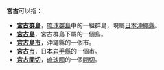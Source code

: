 '''宮古'''可以指：
*'''[[宮古群島|宮古群島]]'''，[[琉球群島|琉球群島]]中的一組群島，現屬[[日本|日本]][[沖繩縣|沖繩縣]]。
*'''[[宮古島|宮古島]]'''，宮古群島下屬的一個島。
*'''[[宮古島市|宮古島市]]'''，沖繩縣的一個市。
*'''[[宮古市|宮古市]]'''，日本[[岩手縣|岩手縣]]的一個市。
*'''[[宮古間切|宮古間切]]'''，[[琉球國|琉球國]]的一個[[間切|間切]]。
{{消歧義|cat=二字地名消歧义}}
